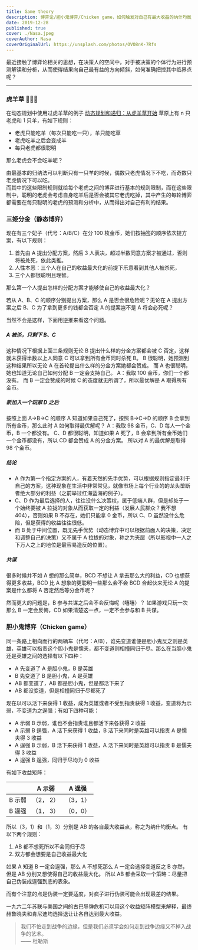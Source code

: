 ```yaml
---
title: Game theory
description: 博弈论/胆小鬼博弈/Chicken game，如何触发对自己有最大收益的纳什均衡点
date: 2019-12-28
published: true
cover: ./Nasa.jpeg
coverAuthor: Nasa
coverOriginalUrl: https://unsplash.com/photos/OVO8nK-7Rfs
---
```


最近接触了博弈论相关的思想，在决策人的空间中，对于被决策的个体行为进行预测解读和分析，从而使得结果向自己最有益的方向倾斜，如何准确把控其中临界点呢？

---

### 虎羊草 🐅🐑🌱

在动态规划中使用过虎羊草的例子 [动态规划和递归：从虎羊草开始](/post/2019-02-21-DynamicProgrammingAndRecursion)
草原上有 n 只老虎和 1 只羊，有如下规则：

- 老虎只能吃羊（每次只能吃一只），羊只能吃草
- 老虎吃羊之后会变成羊
- 每只老虎都很聪明

那么老虎会不会吃羊呢？

由最基本的归纳法可以判断只有一只羊的时候，偶数只老虎情况下不吃，而奇数只老虎情况下可以吃。<br />
而其中的这些限制规则就给每个老虎之间的博弈进行基本的规则限制，而在这些限制中，聪明的老虎会考虑自身吃羊后是否会被其它老虎吃掉，其中产生的每轮博弈都需要在每只聪明的老虎的预测和分析中，从而得出对自己有利的结果。

### 三姬分金（静态博弈）

现在有三个妃子（代号：A/B/C）在分 100 枚金币，她们按抽签的顺序依次提方案，有以下规则：

1. 首先由 A 提出分配方案，然后 3 人表决，超过半数同意方案才被通过，否则将被处死，依此类推。
2. 人性本恶：三个人在自己的收益最大化的前提下乐意看到其他人被杀死，
3. 三个人都很聪明且理智。

那么第一个人提出怎样的分配方案才能够使自己的收益最大化？

若从 A、B、C 的顺序分别提出方案，那么 A 是否会很危险呢？无论在 A 提出方案之后 B、C 为了拿到更多的钱都会否定 A 的提案岂不是 A 将会必死呢？

当然不会是这样，下面用逆推来看这个问题。

##### A 被杀，只剩下 B、C

这种情况下根据上面三条规则无论 B 提出什么样的分金方案都会被 C 否定，这样就未获得半数以上人同意 C 可以拿到所有金币同时杀死 B。
B 很聪明，她预测到这种结果所以无论 A 在首轮提出什么样的分金方案她都会赞成。
而 A 也很聪明，她也知道无论自己如何分配 B 一定会支持自己。
A：我取 100 金币，你们一个都没有。
而 B 一定会赞成的时候 C 的态度就无所谓了，所以最优解是 A 取得所有金币。

##### 新加入一个玩家 D 之后

按照上面 A->B->C 的顺序 A 知道如果自己死了，按照 B->C->D 的顺序 B 会拿到所有金币，那么此时 A 如何取得最优解呢？
A：我取 98 金币，C、D 每人一个金币，B 一个都没有。
C、D 都很聪明，知道如果 A 死了，B 会拿到所有金币她们一个金币都没有，所以 CD 都会赞成 A 的分金方案。
所以对 A 的最优解是取得 98 个金币。

##### 结论

- A 作为第一个指定方案的人，有着天然的先手优势，可以根据规则指定最利于自己的方案，这种现象在生活中非常常见，就像市场上每个行业的的龙头垄断者绝大部分的利益（之前举过红海蓝海的例子）。
- C、D 作为最后选择的人，往往没什么决策权，属于低端人群，但是却处于一个始终要被 A 拉拢的对象从而获取一定的利益（发展人民群众？我不想 404），否则如果 B 不存在，她们只能拿 0 金币，所以 C、D 虽然没什么危险，但是获得的收益往往很低。
- 而 B 处于中间位置，既无先手优势（动态博弈中可以根据前面人的决策，决定和调整自己的决策）又不属于 A 拉拢的对象，称之为夹层（所以影视中一人之下万人之上的地位是最容易造反的位置）。

##### 共谋

很多时候并不如 A 想的那么简单，BCD 不想让 A 拿去那么大的利益，CD 也想获得更多收益，BCD 比 A 想象的更聪明一些那么会不会 BCD 合起伙来无论 A 的提案是什么都将 A 否定然后等分金币呢？

然而更大的问题是，B 参与共谋之后会不会反悔呢（嘻嘻）？
如果游戏只玩一次那么 B 一定会反悔，CD 如果清楚这一点，一定不会参与和 B 共谋。

### 胆小鬼博弈（Chicken game）

同一条路上相向而行的两辆车（代号：A/B），谁先变道谁便是胆小鬼反之则是英雄，英雄可以指责这个胆小鬼是懦夫，都不变道则相撞同归于尽。那么在当胆小鬼还是英雄之间的选择有以下四种：

- A 先变道了 A 是胆小鬼，B 是英雄
- B 先变道了 B 是胆小鬼，A 是英雄
- AB 都变道了，AB 都是胆小鬼，但是都活下来了
- AB 都没变道，但是相撞同归于尽都死了

现在以可以活下来获得 1 收益，成为英雄或者不受到指责获得 1 收益，变道称为示弱，不变道为之逞强；有如下四种可能：

- A 示弱 B 示弱，谁也不会指责谁且都活下来各获得 2 收益
- A 示弱 B 逞强，A 活下来获得 1 收益，B 活下来同时是英雄可以指责 A 是懦夫得 3 收益
- A 逞强 B 示弱，B 活下来获得 1 收益，A 活下来同时是英雄可以指责 B 是懦夫得 3 收益
- A 逞强 B 逞强，同归于尽均为 0 收益

有如下收益矩阵：

|        |  A 示弱   |  A 逞强  |
| :----: | :-------: | :------: |
| B 示弱 | （2， 2） | （3，1） |
| B 逞强 | （1， 3） | （0，0） |

所以（3，1）和（1，3）分别是 AB 的各自最大收益点，称之为纳什均衡点。
有以下两个规则：

1. AB 都不想死所以不会同归于尽
2. 双方都会想要是自己收益最大化

如果 A 知道 B 一定会逞强，那么 A 不想死那么 A 一定会选择变道反之 B 亦然，但是 AB 分别又想使得自己的收益最大化。
所以 AB 都会采取一个策略：尽量把自己伪装成逞强到底的表象。

而有个注意的点是伪装一定要适度，对疯子进行伪装可能会出现最差的结果。

一九六二年苏联与美国之间的古巴导弹危机可以用这个收益矩阵模型来解释，最终赫鲁晓夫和肯尼迪均选择退让让各自达到最大收益。

> 我们不怕走到战争的边缘，但是我们必须学会如何走到战争边缘又不掉入战争的艺术。<br />
> —— 杜勒斯
